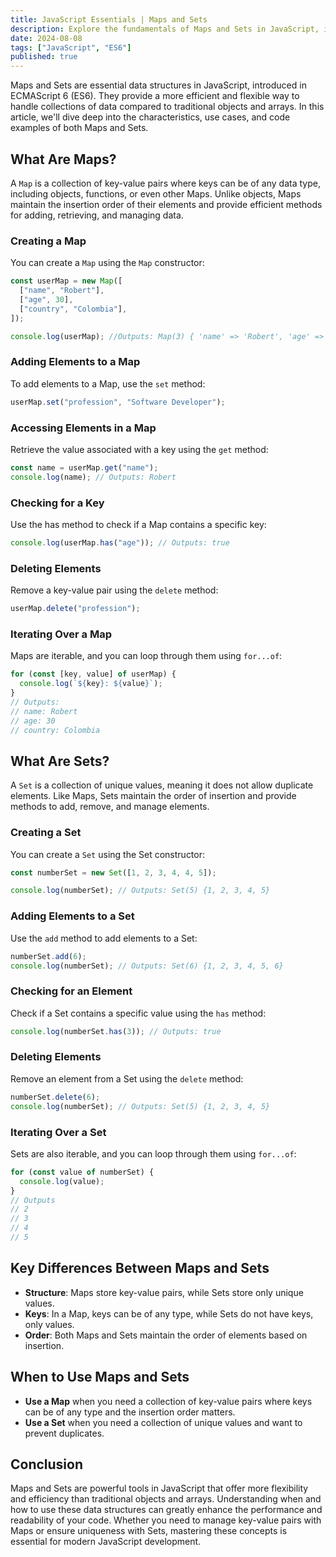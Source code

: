 ```yaml
---
title: JavaScript Essentials | Maps and Sets
description: Explore the fundamentals of Maps and Sets in JavaScript, including their unique characteristics, use cases, and practical code examples to help you master these powerful data structures.
date: 2024-08-08
tags: ["JavaScript", "ES6"]
published: true
---
```


Maps and Sets are essential data structures in JavaScript, introduced in ECMAScript 6 (ES6). They provide a more efficient and flexible way to handle collections of data compared to traditional objects and arrays. In this article, we'll dive deep into the characteristics, use cases, and code examples of both Maps and Sets.

## What Are Maps?

A `Map` is a collection of key-value pairs where keys can be of any data type, including objects, functions, or even other Maps. Unlike objects, Maps maintain the insertion order of their elements and provide efficient methods for adding, retrieving, and managing data.

### Creating a Map

You can create a `Map` using the `Map` constructor:

```js showLineNumbers
const userMap = new Map([
  ["name", "Robert"],
  ["age", 30],
  ["country", "Colombia"],
]);

console.log(userMap); //Outputs: Map(3) { 'name' => 'Robert', 'age' => 30, 'country' => 'Colombia' }
```

### Adding Elements to a Map

To add elements to a Map, use the `set` method:

```js showLineNumbers
userMap.set("profession", "Software Developer");
```

### Accessing Elements in a Map

Retrieve the value associated with a key using the `get` method:

```js showLineNumbers
const name = userMap.get("name");
console.log(name); // Outputs: Robert
```

### Checking for a Key

Use the has method to check if a Map contains a specific key:

```js showLineNumbers
console.log(userMap.has("age")); // Outputs: true
```

### Deleting Elements

Remove a key-value pair using the `delete` method:

```js showLineNumbers
userMap.delete("profession");
```

### Iterating Over a Map

Maps are iterable, and you can loop through them using `for...of`:

```js showLineNumbers
for (const [key, value] of userMap) {
  console.log(`${key}: ${value}`);
}
// Outputs:
// name: Robert
// age: 30
// country: Colombia
```

## What Are Sets?

A `Set` is a collection of unique values, meaning it does not allow duplicate elements. Like Maps, Sets maintain the order of insertion and provide methods to add, remove, and manage elements.

### Creating a Set

You can create a `Set` using the Set constructor:

```js showLineNumbers
const numberSet = new Set([1, 2, 3, 4, 4, 5]);

console.log(numberSet); // Outputs: Set(5) {1, 2, 3, 4, 5}
```

### Adding Elements to a Set

Use the `add` method to add elements to a Set:

```js showLineNumbers
numberSet.add(6);
console.log(numberSet); // Outputs: Set(6) {1, 2, 3, 4, 5, 6}
```

### Checking for an Element

Check if a Set contains a specific value using the `has` method:

```js showLineNumbers
console.log(numberSet.has(3)); // Outputs: true
```

### Deleting Elements

Remove an element from a Set using the `delete` method:

```js showLineNumbers
numberSet.delete(6);
console.log(numberSet); // Outputs: Set(5) {1, 2, 3, 4, 5}
```

### Iterating Over a Set

Sets are also iterable, and you can loop through them using `for...of`:

```js showLineNumbers
for (const value of numberSet) {
  console.log(value);
}
// Outputs
// 2
// 3
// 4
// 5
```

## Key Differences Between Maps and Sets

- **Structure**: Maps store key-value pairs, while Sets store only unique values.
- **Keys**: In a Map, keys can be of any type, while Sets do not have keys, only values.
- **Order**: Both Maps and Sets maintain the order of elements based on insertion.

## When to Use Maps and Sets

- **Use a Map** when you need a collection of key-value pairs where keys can be of any type and the insertion order matters.
- **Use a Set** when you need a collection of unique values and want to prevent duplicates.

## Conclusion

Maps and Sets are powerful tools in JavaScript that offer more flexibility and efficiency than traditional objects and arrays. Understanding when and how to use these data structures can greatly enhance the performance and readability of your code. Whether you need to manage key-value pairs with Maps or ensure uniqueness with Sets, mastering these concepts is essential for modern JavaScript development.

